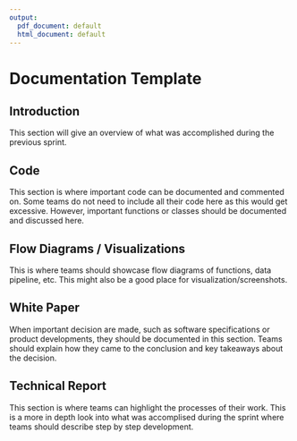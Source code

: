 ```yaml
---
output:
  pdf_document: default
  html_document: default
---
```

# Documentation Template

## Introduction

This section will give an overview of what was accomplished during the previous sprint.

## Code

This section is where important code can be documented and commented on. Some teams do not need to include all their code here as this would get excessive. However, important functions or classes should be documented and discussed here.

## Flow Diagrams / Visualizations

This is where teams should showcase flow diagrams of functions, data pipeline, etc. This might also be a good place for visualization/screenshots.

## White Paper

When important decision are made, such as software specifications or product developments, they should be documented in this section. Teams should explain how they came to the conclusion and key takeaways about the decision. 

## Technical Report

This section is where teams can highlight the processes of their work. This is a more in depth look into what was accomplised during the sprint where teams should describe step by step development. 